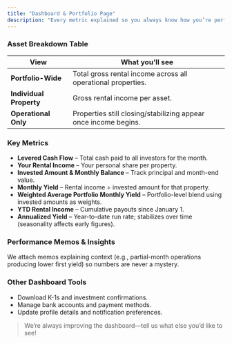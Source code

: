```yaml
---
title: "Dashboard & Portfolio Page"
description: "Every metric explained so you always know how you’re performing."
---
```


### Asset Breakdown Table

| View                    | What you’ll see                                                 |
| ----------------------- | --------------------------------------------------------------- |
| **Portfolio-Wide**      | Total gross rental income across all operational properties.    |
| **Individual Property** | Gross rental income per asset.                                  |
| **Operational Only**    | Properties still closing/stabilizing appear once income begins. |

### Key Metrics

- **Levered Cash Flow** – Total cash paid to all investors for the month.
- **Your Rental Income** – Your personal share per property.
- **Invested Amount & Monthly Balance** – Track principal and month-end value.
- **Monthly Yield** – Rental income ÷ invested amount for that property.
- **Weighted Average Portfolio Monthly Yield** – Portfolio-level blend using invested amounts as weights.
- **YTD Rental Income** – Cumulative payouts since January 1.
- **Annualized Yield** – Year-to-date run rate; stabilizes over time (seasonality affects early figures).

### Performance Memos & Insights

We attach memos explaining context (e.g., partial-month operations producing lower first yield) so numbers are never a mystery.

### Other Dashboard Tools

- Download K-1s and investment confirmations.
- Manage bank accounts and payment methods.
- Update profile details and notification preferences.

> We’re always improving the dashboard—tell us what else you’d like to see\!